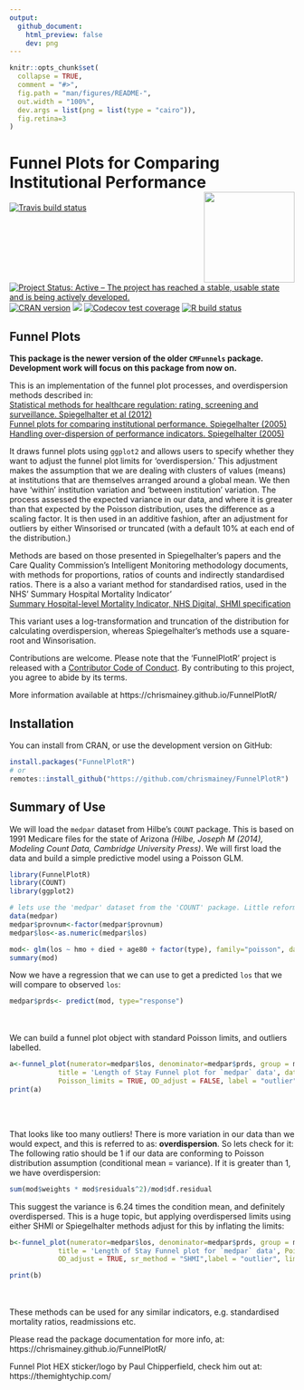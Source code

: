 ```yaml
---
output:
  github_document:
    html_preview: false
    dev: png
---
```


```r
knitr::opts_chunk$set(
  collapse = TRUE,
  comment = "#>",
  fig.path = "man/figures/README-",
  out.width = "100%",
  dev.args = list(png = list(type = "cairo")),
  fig.retina=3
)

```
 


  

# Funnel Plots for Comparing Institutional Performance <img src="man/figures/logo.png" width="160px" align="right" />

<!-- badges: start -->
[![Travis build status](https://travis-ci.org/chrismainey/FunnelPlotR.svg?branch=master)](https://travis-ci.org/chrismainey/FunnelPlotR)
[![Project Status: Active – The project has reached a stable, usable state and is being actively developed.](https://www.repostatus.org/badges/latest/active.svg)](https://www.repostatus.org/#active)
[![CRAN version](http://www.r-pkg.org/badges/version/FunnelPlotR)](https://cran.r-project.org/package=FunnelPlotR)
![](http://cranlogs.r-pkg.org/badges/grand-total/FunnelPlotR)
[![Codecov test coverage](https://codecov.io/gh/chrismainey/FunnelPlotR/branch/master/graph/badge.svg)](https://codecov.io/gh/chrismainey/FunnelPlotR?branch=master)
[![R build status](https://github.com/chrismainey/FunnelPlotR/workflows/R-CMD-check/badge.svg)](https://github.com/chrismainey/FunnelPlotR/actions)
<!-- badges: end -->
  
## Funnel Plots
__This package is the newer version of the older `CMFunnels` package. Development work will focus on this package from now on.__

This is an implementation of the funnel plot processes, and overdispersion methods described in:<br>
[Statistical methods for healthcare regulation: rating, screening and surveillance. Spiegelhalter et al (2012)](https://rss.onlinelibrary.wiley.com/doi/full/10.1111/j.1467-985X.2011.01010.x)<br>
[Funnel plots for comparing institutional performance. Spiegelhalter (2005)](https://onlinelibrary.wiley.com/doi/10.1002/sim.1970)<br>
[Handling over-dispersion of performance indicators. Spiegelhalter (2005)](https://qualitysafety.bmj.com/content/14/5/347)<br>
    
It draws funnel plots using `ggplot2` and allows users to specify whether they want to adjust the funnel plot limits for 'overdispersion.'  This adjustment makes the assumption that we are dealing with clusters of values (means) at institutions that are themselves arranged around a global mean.  We then have 'within' institution variation and 'between institution' variation.   The process assessed the expected variance in our data, and where it is greater than that expected by the Poisson distribution, uses the difference as a scaling factor.  It is then used in an additive fashion, after an adjustment for outliers by either Winsorised or truncated (with a default 10% at each end of the distribution.)

Methods are based on those presented in Spiegelhalter's papers and the Care Quality Commission's Intelligent Monitoring methodology documents, with methods for proportions, ratios of counts and indirectly standardised ratios.  There is a also a variant method for standardised ratios, used in the NHS' Summary Hospital Mortality Indicator'<br>
[Summary Hospital-level Mortality Indicator, NHS Digital, SHMI specification](https://digital.nhs.uk/data-and-information/publications/ci-hub/summary-hospital-level-mortality-indicator-shmi) <br>

This variant uses a log-transformation and truncation of the distribution for calculating overdispersion, whereas Spiegelhalter's methods use a square-root and Winsorisation.


Contributions are welcome.  Please note that the 'FunnelPlotR' project is released with a
[Contributor Code of Conduct](https://chrismainey.github.io/FunnelPlotR/CODE_OF_CONDUCT.html).
By contributing to this project, you agree to abide by its terms.

More information available at https://chrismainey.github.io/FunnelPlotR/ 


## Installation ##

You can install from CRAN, or use the development version on GitHub:
```r
install.packages("FunnelPlotR")
# or
remotes::install_github("https://github.com/chrismainey/FunnelPlotR")
```


## Summary of Use

We will load the `medpar` dataset from Hilbe's `COUNT` package.  This is based on 1991 Medicare files for the state of Arizona _(Hilbe, Joseph M (2014), Modeling Count Data, Cambridge University Press)_.
We will first load the data and build a simple predictive model using a Poisson GLM.


```r
library(FunnelPlotR)
library(COUNT)
library(ggplot2)

# lets use the 'medpar' dataset from the 'COUNT' package. Little reformatting needed
data(medpar)
medpar$provnum<-factor(medpar$provnum)
medpar$los<-as.numeric(medpar$los)

mod<- glm(los ~ hmo + died + age80 + factor(type), family="poisson", data=medpar)
summary(mod)

```

Now we have a regression that we can use to get a predicted `los` that we will compare to observed `los`:

```r
medpar$prds<- predict(mod, type="response")

```
<br><br>
We can build a funnel plot object with standard Poisson limits, and outliers labelled.

```r
a<-funnel_plot(numerator=medpar$los, denominator=medpar$prds, group = medpar$provnum, 
            title = 'Length of Stay Funnel plot for `medpar` data', data_type="SR", limit=99,
            Poisson_limits = TRUE, OD_adjust = FALSE, label = "outlier")
print(a)
```


<br><br>

That looks like too many outliers!  There is more variation in our data than we would expect, and this is referred to as: __overdispersion__.
So lets check for it: <br>
The following ratio should be 1 if our data are conforming to Poisson distribution assumption (conditional mean = variance).  If it is greater than 1, we have overdispersion:

```r

sum(mod$weights * mod$residuals^2)/mod$df.residual

```

This suggest the variance is 6.24 times the condition mean, and definitely overdispersed.
This is a huge topic, but applying overdispersed limits using either SHMI or Spiegelhalter methods adjust for this by inflating the limits:

```r
b<-funnel_plot(numerator=medpar$los, denominator=medpar$prds, group = medpar$provnum, data_type = "SR",
            title = 'Length of Stay Funnel plot for `medpar` data', Poisson_limits = FALSE,
            OD_adjust = TRUE, sr_method = "SHMI",label = "outlier", limit=99)

print(b)
```

<br><br>
These methods can be used for any similar indicators, e.g. standardised mortality ratios, readmissions etc.

Please read the package documentation for more info, at: https://chrismainey.github.io/FunnelPlotR/

Funnel Plot HEX sticker/logo by Paul Chipperfield, check him out at: https://themightychip.com/
